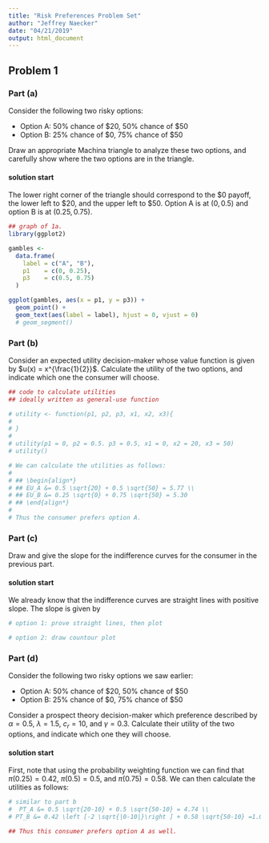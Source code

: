 ```yaml
---
title: "Risk Preferences Problem Set"
author: "Jeffrey Naecker"
date: "04/21/2019"
output: html_document
---
```


## Problem 1

### Part (a)

Consider the following two risky options:

+ Option A: 50% chance of \$20, 50% chance of \$50
+ Option B: 25% chance of \$0,  75% chance of \$50

Draw an appropriate Machina triangle to analyze these two options, and carefully show where the two options are in the triangle.

#### solution start

The lower right corner of the triangle should correspond to the \$0 payoff, the lower left to \$20, and the upper left to \$50.  Option A is at $(0, 0.5)$ and option B is at $(0.25, 0.75)$. 

```r
## graph of 1a.
library(ggplot2)

gambles <-
  data.frame(
    label = c("A", "B"),
    p1    = c(0, 0.25),
    p3    = c(0.5, 0.75)
  )

ggplot(gambles, aes(x = p1, y = p3)) +
  geom_point() +
  geom_text(aes(label = label), hjust = 0, vjust = 0)
  # geom_segment()
```

### Part (b)

Consider an expected utility decision-maker whose value function is given by $u(x) = x^{\frac{1}{2}}$.  Calculate the utility of the two options, and indicate which one the consumer will choose.


```r
## code to calculate utilities
## ideally written as general-use function

# utility <- function(p1, p2, p3, x1, x2, x3){
#   
# }
# 
# utility(p1 = 0, p2 = 0.5. p3 = 0.5, x1 = 0, x2 = 20, x3 = 50)
# utility()

# We can calculate the utilities as follows:
# 
# ## \begin{align*}
# ## EU_A &= 0.5 \sqrt{20} + 0.5 \sqrt{50} = 5.77 \\
# ## EU_B &= 0.25 \sqrt{0} + 0.75 \sqrt{50} = 5.30
# ## \end{align*}
# 
# Thus the consumer prefers option A.

```

### Part (c)

Draw and give the slope for the indifference curves for the consumer in the previous part.  

#### solution start

We already know that the indifference curves are straight lines with positive slope.  The slope is given by


```r
# option 1: prove straight lines, then plot

# option 2: draw countour plot

```

### Part (d)

Consider the following two risky options we saw  earlier:

- Option A: 50% chance of \$20, 50% chance of \$50
- Option B: 25% chance of \$0, 75% chance of $50

Consider a prospect theory decision-maker which preference described by $\alpha = 0.5$, $\lambda = 1.5$, $c_r=10$, and $\gamma  = 0.3$.  Calculate their utility of the two options, and indicate which one they will choose.
	
	
#### solution start	
	
First, note that using the probability weighting function we can find that $\pi(0.25) = 0.42$, $\pi(0.5) = 0.5$, and $\pi(0.75) = 0.58$.  We can then calculate the utilities as follows:

```r
# similar to part b
#  PT_A &= 0.5 \sqrt{20-10} + 0.5 \sqrt{50-10} = 4.74 \\
# PT_B &= 0.42 \left [-2 \sqrt{|0-10|}\right ] + 0.58 \sqrt{50-10} =1.01 % should be 1.5 not 2?

## Thus this consumer prefers option A as well.

```